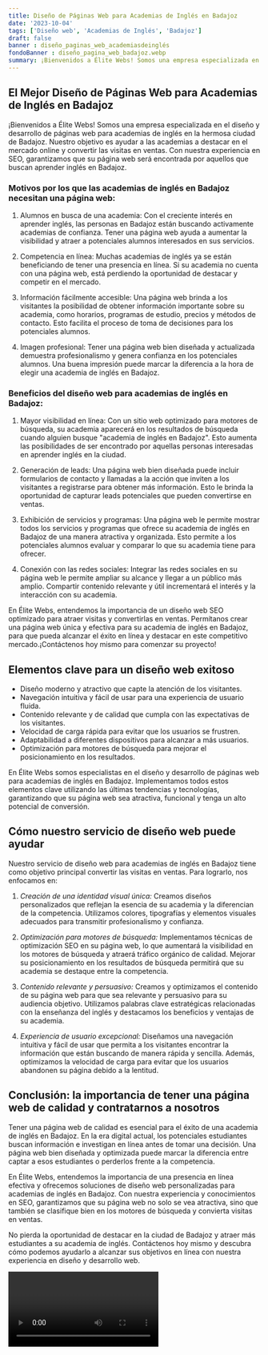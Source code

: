 ```yaml
---
title: Diseño de Páginas Web para Academias de Inglés en Badajoz
date: '2023-10-04'
tags: ['Diseño web', 'Academias de Inglés', 'Badajoz']
draft: false
banner : diseño_paginas_web_academiasdeinglés
fondoBanner : diseño_pagina_web_badajoz.webp
summary: ¡Bienvenidos a Élite Webs! Somos una empresa especializada en el diseño y desarrollo de páginas web para academias de inglés en la hermosa ciudad de Badajoz. Nuestro objetivo es ayudar a las academias a destacar en el mercado online y convertir las visitas en ventas. Con nuestra experiencia en SEO, garantizamos que su página web será encontrada por aquellos que buscan aprender inglés en Badajoz.
---
```


## El Mejor Diseño de Páginas Web para Academias de Inglés en Badajoz

¡Bienvenidos a Élite Webs! Somos una empresa especializada en el diseño y desarrollo de páginas web para academias de inglés en la hermosa ciudad de Badajoz. Nuestro objetivo es ayudar a las academias a destacar en el mercado online y convertir las visitas en ventas. Con nuestra experiencia en SEO, garantizamos que su página web será encontrada por aquellos que buscan aprender inglés en Badajoz.

### Motivos por los que las academias de inglés en Badajoz necesitan una página web:

1. Alumnos en busca de una academia: Con el creciente interés en aprender inglés, las personas en Badajoz están buscando activamente academias de confianza. Tener una página web ayuda a aumentar la visibilidad y atraer a potenciales alumnos interesados en sus servicios.

2. Competencia en línea: Muchas academias de inglés ya se están beneficiando de tener una presencia en línea. Si su academia no cuenta con una página web, está perdiendo la oportunidad de destacar y competir en el mercado.

3. Información fácilmente accesible: Una página web brinda a los visitantes la posibilidad de obtener información importante sobre su academia, como horarios, programas de estudio, precios y métodos de contacto. Esto facilita el proceso de toma de decisiones para los potenciales alumnos.

4. Imagen profesional: Tener una página web bien diseñada y actualizada demuestra profesionalismo y genera confianza en los potenciales alumnos. Una buena impresión puede marcar la diferencia a la hora de elegir una academia de inglés en Badajoz.

### Beneficios del diseño web para academias de inglés en Badajoz:

1. Mayor visibilidad en línea: Con un sitio web optimizado para motores de búsqueda, su academia aparecerá en los resultados de búsqueda cuando alguien busque "academia de inglés en Badajoz". Esto aumenta las posibilidades de ser encontrado por aquellas personas interesadas en aprender inglés en la ciudad.

2. Generación de leads: Una página web bien diseñada puede incluir formularios de contacto y llamadas a la acción que inviten a los visitantes a registrarse para obtener más información. Esto le brinda la oportunidad de capturar leads potenciales que pueden convertirse en ventas.

3. Exhibición de servicios y programas: Una página web le permite mostrar todos los servicios y programas que ofrece su academia de inglés en Badajoz de una manera atractiva y organizada. Esto permite a los potenciales alumnos evaluar y comparar lo que su academia tiene para ofrecer.

4. Conexión con las redes sociales: Integrar las redes sociales en su página web le permite ampliar su alcance y llegar a un público más amplio. Compartir contenido relevante y útil incrementará el interés y la interacción con su academia.

En Élite Webs, entendemos la importancia de un diseño web SEO optimizado para atraer visitas y convertirlas en ventas. Permítanos crear una página web única y efectiva para su academia de inglés en Badajoz, para que pueda alcanzar el éxito en línea y destacar en este competitivo mercado.¡Contáctenos hoy mismo para comenzar su proyecto!

<GifSeo />

<Cta />

## Elementos clave para un diseño web exitoso

- Diseño moderno y atractivo que capte la atención de los visitantes.
- Navegación intuitiva y fácil de usar para una experiencia de usuario fluida.
- Contenido relevante y de calidad que cumpla con las expectativas de los visitantes.
- Velocidad de carga rápida para evitar que los usuarios se frustren.
- Adaptabilidad a diferentes dispositivos para alcanzar a más usuarios.
- Optimización para motores de búsqueda para mejorar el posicionamiento en los resultados.

En Élite Webs somos especialistas en el diseño y desarrollo de páginas web para academias de inglés en Badajoz. Implementamos todos estos elementos clave utilizando las últimas tendencias y tecnologías, garantizando que su página web sea atractiva, funcional y tenga un alto potencial de conversión.

## Cómo nuestro servicio de diseño web puede ayudar

Nuestro servicio de diseño web para academias de inglés en Badajoz tiene como objetivo principal convertir las visitas en ventas. Para lograrlo, nos enfocamos en:

1. _Creación de una identidad visual única:_ Creamos diseños personalizados que reflejan la esencia de su academia y la diferencian de la competencia. Utilizamos colores, tipografías y elementos visuales adecuados para transmitir profesionalismo y confianza.

2. _Optimización para motores de búsqueda:_ Implementamos técnicas de optimización SEO en su página web, lo que aumentará la visibilidad en los motores de búsqueda y atraerá tráfico orgánico de calidad. Mejorar su posicionamiento en los resultados de búsqueda permitirá que su academia se destaque entre la competencia.

3. _Contenido relevante y persuasivo:_ Creamos y optimizamos el contenido de su página web para que sea relevante y persuasivo para su audiencia objetivo. Utilizamos palabras clave estratégicas relacionadas con la enseñanza del inglés y destacamos los beneficios y ventajas de su academia.

4. _Experiencia de usuario excepcional:_ Diseñamos una navegación intuitiva y fácil de usar que permita a los visitantes encontrar la información que están buscando de manera rápida y sencilla. Además, optimizamos la velocidad de carga para evitar que los usuarios abandonen su página debido a la lentitud.

## Conclusión: la importancia de tener una página web de calidad y contratarnos a nosotros

Tener una página web de calidad es esencial para el éxito de una academia de inglés en Badajoz. En la era digital actual, los potenciales estudiantes buscan información e investigan en línea antes de tomar una decisión. Una página web bien diseñada y optimizada puede marcar la diferencia entre captar a esos estudiantes o perderlos frente a la competencia.

En Élite Webs, entendemos la importancia de una presencia en línea efectiva y ofrecemos soluciones de diseño web personalizadas para academias de inglés en Badajoz. Con nuestra experiencia y conocimientos en SEO, garantizamos que su página web no solo se vea atractiva, sino que también se clasifique bien en los motores de búsqueda y convierta visitas en ventas.

No pierda la oportunidad de destacar en la ciudad de Badajoz y atraer más estudiantes a su academia de inglés. Contáctenos hoy mismo y descubra cómo podemos ayudarlo a alcanzar sus objetivos en línea con nuestra experiencia en diseño y desarrollo web.

<Video />

<CtaBot job='Academias de Inglés' city='Badajoz'/>

<Gmaps query='Badajoz+españa+maps' />